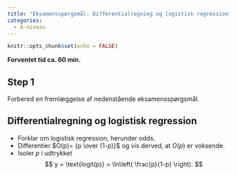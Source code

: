 ```yaml
---
title: "Eksamensspørgsmål: Differentialregning og logistisk regression"
categories:
  - A-niveau
---
```



```r
knitr::opts_chunk$set(echo = FALSE)
```

**Forventet tid ca. 60 min.**

## Step 1

Forbered en fremlæggelse af nedenstående eksamensspørgsmål.

::: {.callout-tip collapse="false" appearance="minimal"}

## Differentialregning og logistisk regression

* Forklar om logistisk regression, herunder odds.
* Differentier $O(p)= {p \over (1-p)}$ og vis derved, at $O(p)$ er voksende.
*	Isoler $p$ i udtrykket
$$
y = \text{logit(p)} = \ln\left( \frac{p}{1-p} \right).
$$

:::